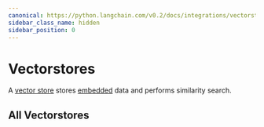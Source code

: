 ```yaml
---
canonical: https://python.langchain.com/v0.2/docs/integrations/vectorstores/
sidebar_class_name: hidden
sidebar_position: 0
---
```


# Vectorstores


A [vector store](/docs/concepts/#vector-stores) stores [embedded](/docs/concepts/#embedding-models) data and performs similarity search.

<CategoryTable category="vectorstores" />


## All Vectorstores

<IndexTable />